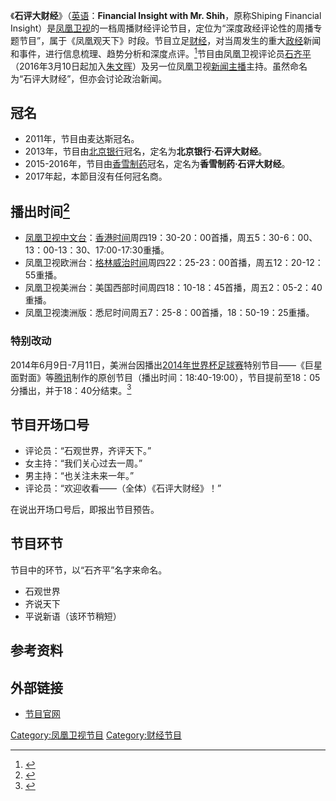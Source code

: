 {{In-progress_tvshow|石评大财经}}
{{电视节目信息框
| 名称      = 石评大财经
| 英文名称  = Financial Insight with Mr. Shih
| 图片      = [[File:Spdjc.JPG|300px]]
| 图说      = 节目片头
| 类型      = [[财经|财经]]新闻评论节目
| 原创      = [[凤凰卫视|凤凰卫视]]
| 主持      = [[石齐平|石齐平]]／[[朱文晖|朱文晖]]<br>及另一位凤凰卫视新闻主播
| 国家      = {{HK}}
| 语言      = [[普通话|普通话]]
| 字幕      =  
| 标语      = 
| 集数      = 不详
| 每集长度  = 35分钟（含广告）
| 制作公司  = [[凤凰卫视|凤凰卫视]]
| 电视网    = [[凤凰卫视中文台|凤凰卫视中文台]]、欧洲台、美洲台及澳洲版 
| 图像制式  = [[SDTV|SDTV]]、[[HDTV|HDTV]]（2014年起高标清同步广播）
| 播出国家  = {{HK}}
| 开始      = 2009年
| 结束      = 至今
| 前作      = 
| 相关节目 = 
| 官方网站  = http://phtv.ifeng.com/program/spdcj/
}}
《'''石评大财经'''》（[[英语|英语]]：'''Financial Insight with Mr. Shih'''，原称Shiping Financial Insight）是[[凤凰卫视|凤凰卫视]]的一档周播财经评论节目，定位为“深度政经评论性的周播专题节目”，属于《凤凰观天下》时段。节目立足[[财经|财经]]，对当周发生的重大[[政经|政经]]新闻和事件，进行信息梳理、趋势分析和深度点评。<ref>{{Cite web |url=http://v.ifeng.com/vlist/tv/spdcj/all/0/1/detail.shtml |title=节目简介 |accessdate=2014-07-14 |archive-date=2014-07-14 |archive-url=https://web.archive.org/web/20140714121712/http://v.ifeng.com/vlist/tv/spdcj/all/0/1/detail.shtml |dead-url=no }}</ref>节目由凤凰卫视评论员[[石齐平|石齐平]]（2016年3月10日起加入[[朱文晖|朱文晖]]）及另一位凤凰卫视[[新闻主播|新闻主播]]主持。虽然命名为“石评大财经”，但亦会讨论政治新闻。

==冠名==
*2011年，节目由麦达斯冠名。
*2013年，节目由[[北京银行|北京银行]]冠名，定名为'''北京银行·石评大财经'''。
*2015-2016年，节目由[[香雪制药|香雪制药]]冠名，定名为'''香雪制药·石评大财经'''。
*2017年起，本節目沒有任何冠名商。

==播出时间<ref>{{Cite web |url=http://phtv.ifeng.com/epg/ |title=节目单 |accessdate=2014-07-14 |archive-date=2013-07-14 |archive-url=https://web.archive.org/web/20130714052031/http://phtv.ifeng.com/epg/ |dead-url=yes }}</ref>==
*[[凤凰卫视中文台|凤凰卫视中文台]]：[[香港时间|香港时间]]周四19：30-20：00首播，周五5：30-6：00、13：00-13：30、17:00-17:30重播。
*凤凰卫视欧洲台：[[格林威治时间|格林威治时间]]周四22：25-23：00首播，周五12：20-12：55重播。
*凤凰卫视美洲台：美国西部时间周四18：10-18：45首播，周五2：05-2：40重播。
*凤凰卫视澳洲版：悉尼时间周五7：25-8：00首播，18：50-19：25重播。
===特别改动===
2014年6月9日-7月11日，美洲台因播出[[2014年世界杯足球赛|2014年世界杯足球赛]]特别节目——《巨星面對面》等[[腾讯|腾讯]]制作的原创节目（播出时间：18:40-19:00），节目提前至18：05分播出，并于18：40分结束。<ref>{{Cite web |url=http://ifengus.com/?q=content%2Fnews%2F%E4%B8%96%E7%95%8C%E6%9D%AF |title=強檔世界杯節目登陸鳳凰衛視美洲台 |accessdate=2020-09-15 |archive-date=2019-08-13 |archive-url=https://web.archive.org/web/20190813180420/http://ifengus.com/?q=content%2Fnews%2F%E4%B8%96%E7%95%8C%E6%9D%AF |dead-url=no }}</ref>

==节目开场口号==
*评论员：“石观世界，齐评天下。”
*女主持：“我们关心过去一周。”
*男主持：“也关注未来一年。”
*评论员：“欢迎收看——（全体）《石评大财经》！”
在说出开场口号后，即报出节目预告。

==节目环节==
节目中的环节，以“石齐平”名字来命名。
*石观世界
*齐说天下
*平说新语（该环节稍短）

==参考资料==
{{reflist}}

==外部链接==
*[http://phtv.ifeng.com/program/spdcj/ 节目官网] {{Wayback|url=http://phtv.ifeng.com/program/spdcj/ |date=20140723154957 }}

[[Category:凤凰卫视节目|Category:凤凰卫视节目]]
[[Category:财经节目|Category:财经节目]]